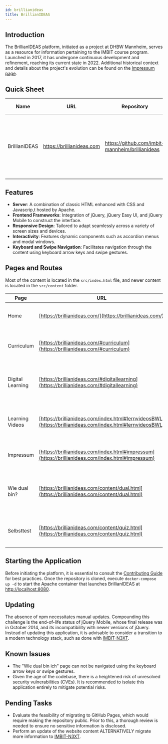 ```yaml
---
id: brillianideas
title: BrillianIDEAS
---
```


## Introduction
The BrillianIDEAS platform, initiated as a project at DHBW Mannheim, serves as a resource for information pertaining to the IMBIT course program. Launched in 2017, it has undergone continuous development and refinement, reaching its current state in 2022.
Additional historical context and details about the project's evolution can be found on the [Impressum page](https://brillianideas.com/index.html#impressum).


## Quick Sheet
| Name      | URL           | Repository                  | Tech Stack | Database | CPU Platform | Hosting Location    |
|-----------|---------------|----------------------------|------------|----------|--------------|------------|
| BrillianIDEAS | https://brillianideas.com | https://github.com/imbit-mannheim/brillianideas | Apache 2.4.59, jQuery 3.3.1, jQuery Easy UI 1.5.1, jQuery Mobile 1.4.5 | N/A  | ARM64         | AWS |


## Features
- **Server**: A combination of classic HTML enhanced with CSS and Javascrip,t hosted by Apache.
- **Frontend Frameworks**: Integration of jQuery, jQuery Easy UI, and jQuery Mobile to construct the interface.
- **Responsive Design**: Tailored to adapt seamlessly across a variety of screen sizes and devices.
- **Interactivity**: Features dynamic components such as accordion menus and modal windows.
- **Keyboard and Swipe Navigation**: Facilitates navigation through the content using keyboard arrow keys and swipe gestures.

## Pages and Routes
Most of the content is located in the `src/index.html` file, and newer content is located in the `src/content` folder.

| Page                          | URL                                                       | Description                                               |
|-------------------------------|-----------------------------------------------------------|-----------------------------------------------------------|
| Home                          | [https://brillianideas.com/](https://brillianideas.com/) | Default view when opening the platform.                   |
| Curriculum                    | [https://brillianideas.com/#curriculum](https://brillianideas.com/#curriculum) | Information about the curriculum of IMBIT studies.           |
| Digital Learning              | [https://brillianideas.com/#digitallearning](https://brillianideas.com/#digitallearning) | Overview of digital learning opportunities and resources. |
| Learning Videos               | [https://brillianideas.com/index.html#lernvideosBWL](https://brillianideas.com/index.html#lernvideosBWL) | Collection of learning videos on business economics topics.|
| Impressum                     | [https://brillianideas.com/index.html#impressum](https://brillianideas.com/index.html#impressum) | Legal information and privacy policy.                     |
| Wie dual bin?                 | [https://brillianideas.com/content/dual.html](https://brillianideas.com/content/dual.html) | Podcasts and videos about the studies and overview of dual partners. |
| Selbsttest                    | [https://brillianideas.com/content/quiz.html](https://brillianideas.com/content/quiz.html) | Self-assessment to gauge how 'dual' you are.              |

## Starting the Application
Before initiating the platform, it is essential to consult the [Contributing Guide](/getting-started/contributing) for best practices. Once the repository is cloned, execute `docker-compose up -d` to start the Apache container that launches BrillianIDEAS at [http://localhost:8080](http://localhost:8080).

## Updating
The absence of npm necessitates manual updates. Compounding this challenge is the end-of-life status of jQuery Mobile, whose final release was in October 2014, and its incompatibility with newer versions of jQuery. Instead of updating this application, it is advisable to consider a transition to a modern technology stack, such as done with [IMBIT-N3XT](imbit-n3xt).

## Known Issues
- The "Wie dual bin ich" page can not be navigated using the keyboard arrow keys or swipe gestures.
- Given the age of the codebase, there is a heightened risk of unresolved security vulnerabilities (CVEs). It is recommended to isolate this application entirely to mitigate potential risks.

## Pending Tasks
- Evaluate the feasibility of migrating to GitHub Pages, which would require making the repository public. Prior to this, a thorough review is needed to ensure no sensitive information is disclosed.
- Perform an update of the website content ALTERNATIVELY migrate more information to [IMBIT-N3XT](https://imbit-n3xt.com).